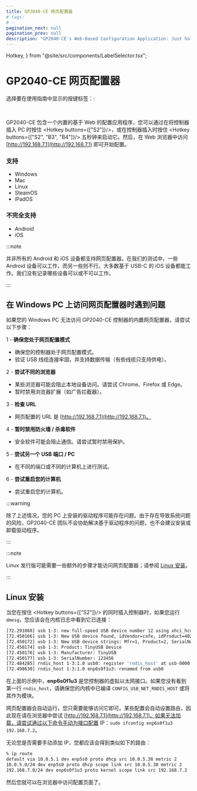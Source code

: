 ```yaml
---
title: GP2040-CE 网页配置器
# tags:
# -
pagination_next: null
pagination_prev: null
description: "GP2040-CE's Web-Based Configuration Application: Just hold S2 on boot or hold S2+B3+B4 while already plugged in. Then go to http://192.168.7.1 to access the Web Configurator."
---
```


  Hotkey,
} from "@site/src/components/LabelSelector.tsx";

# GP2040-CE 网页配置器

选择要在使用指南中显示的按键标签：:

<InputLabelSelector />
<br />

GP2040-CE 包含一个内置的基于 Web 的配置应用程序，您可以通过在将控制器插入 PC 时按住 <Hotkey buttons={["S2"]}/>，或在控制器插入时按住 <Hotkey buttons={["S2", "B3", "B4"]}/> 五秒钟来启动它。然后，在 Web 浏览器中访问 [http://192.168.7.1](http://192.168.7.1) 即可开始配置。

### 支持

  - Windows
  - Mac
  - Linux
  - SteamOS
  - iPadOS

### 不完全支持

  - Android
  - iOS

:::note

并非所有的 Android 和 iOS 设备都支持网页配置器。在我们的测试中，一些 Android 设备可以工作，而另一些则不行。大多数基于 USB-C 的 iOS 设备都能工作。我们没有记录哪些设备可以或不可以工作。

:::

## 在 Windows PC 上访问网页配置器时遇到问题

如果您的 Windows PC 无法访问 GP2040-CE 控制器的内置网页配置器，请尝试以下步骤：

1 - **确保您处于网页配置模式**

  - 确保您的控制器处于网页配置模式。
  - 验证 USB 线缆连接牢固，并支持数据传输（有些线缆只支持供电）。

2 - **尝试不同的浏览器**

  - 某些浏览器可能会阻止本地设备访问。请尝试 Chrome、Firefox 或 Edge。
  - 暂时禁用浏览器扩展（如广告拦截器）。

3 - **检查 URL**

  - 网页配置的 URL 是 [http://192.168.7.1](http://192.168.7.1)。

4 - **暂时禁用防火墙 / 杀毒软件**

  - 安全软件可能会阻止通信。请尝试暂时禁用保护。

5 - **尝试另一个 USB 端口 / PC**

  - 在不同的端口或不同的计算机上进行测试。

6 - **尝试重启您的计算机**

  - 尝试重启您的计算机。

:::warning

除了上述情况，您的 PC 上安装的驱动程序可能存在问题。由于存在导致系统问题的风险，GP2040-CE 团队不会协助解决基于驱动程序的问题，也不会建议安装或卸载驱动程序。

:::

:::note

Linux 发行版可能需要一些额外的步骤才能访问网页配置器；请参阅 [Linux 安装](https://www.google.com/search?q=%23linux-setup)。

:::

## Linux 安装

当您在按住 <Hotkey buttons={["S2"]}/> 的同时插入控制器时，如果您运行 `dmesg`，您应该会在内核日志中看到它已连接：

```sh
[72.291060] usb 1-3: new full-speed USB device number 12 using xhci_hcd
[72.450166] usb 1-3: New USB device found, idVendor=cafe, idProduct=4028, bcdDevice= 1.01
[72.450172] usb 1-3: New USB device strings: Mfr=1, Product=2, SerialNumber=3
[72.450174] usb 1-3: Product: TinyUSB Device
[72.450176] usb 1-3: Manufacturer: TinyUSB
[72.450177] usb 1-3: SerialNumber: 123456
[72.484285] rndis_host 1-3:1.0 usb0: register 'rndis_host' at usb-0000:06:00.1-3, RNDIS device, 02:02:84:6a:96:00
[72.498630] rndis_host 1-3:1.0 enp6s0f1u3: renamed from usb0
```

在上面的示例中，**enp6s0f1u3** 是您控制器的虚拟以太网接口。如果您没有看到第一行 `rndis_host`，请确保您的内核中已编译 `CONFIG_USB_NET_RNDIS_HOST` 或将其作为模块。

网页配置器会自动运行，您只需要能够访问它即可。某些配置会自动设置路由，因此现在请在浏览器中尝试 [http://192.168.7.1](http://192.168.7.1)。如果无法加载，请尝试通过以下命令手动为接口配置 IP：`sudo ifconfig enp6s0f1u3 192.168.7.2`。

无论您是否需要手动添加 IP，您都应该会得到类似如下的路由：

```sh
% ip route
default via 10.0.5.1 dev enp5s0 proto dhcp src 10.0.5.38 metric 2
10.0.5.0/24 dev enp5s0 proto dhcp scope link src 10.0.5.38 metric 2
192.168.7.0/24 dev enp6s0f1u3 proto kernel scope link src 192.168.7.2     <---
```

然后您就可以在浏览器中访问配置页面了。
